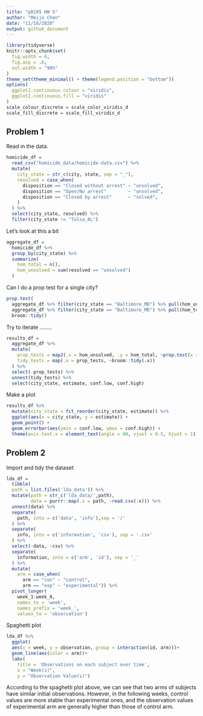 ```yaml
---
title: "p8105 HW 5"
author: "Meiju Chen"
date: "11/18/2020"
output: github_document
---
```


```r
library(tidyverse)
knitr::opts_chunk$set(
  fig.width = 6,
  fig.asp = .6,
  out.width = "90%"
)
theme_set(theme_minimal() + theme(legend.position = "bottom"))
options(
  ggplot2.continuous.colour = "viridis",
  ggplot2.continuous.fill = "viridis"
)
scale_colour_discrete = scale_color_viridis_d
scale_fill_discrete = scale_fill_viridis_d
```


## Problem 1

Read in the data.

```r
homicide_df = 
  read_csv("homicide_data/homicide-data.csv") %>% 
  mutate(
    city_state = str_c(city, state, sep = "_"),
    resolved = case_when(
      disposition == "Closed without arrest" ~ "unsolved",
      disposition == "Open/No arrest"        ~ "unsolved",
      disposition == "Closed by arrest"      ~ "solved",
    )
  ) %>% 
  select(city_state, resolved) %>% 
  filter(city_state != "Tulsa_AL")
```


Let's look at this a bit

```r
aggregate_df = 
  homicide_df %>% 
  group_by(city_state) %>% 
  summarize(
    hom_total = n(),
    hom_unsolved = sum(resolved == "unsolved")
  )
```

Can I do a prop test for a single city?

```r
prop.test(
  aggregate_df %>% filter(city_state == "Baltimore_MD") %>% pull(hom_unsolved), 
  aggregate_df %>% filter(city_state == "Baltimore_MD") %>% pull(hom_total)) %>% 
  broom::tidy()
```

Try to iterate ........

```r
results_df = 
  aggregate_df %>% 
  mutate(
    prop_tests = map2(.x = hom_unsolved, .y = hom_total, ~prop.test(x = .x, n = .y)),
    tidy_tests = map(.x = prop_tests, ~broom::tidy(.x))
  ) %>% 
  select(-prop_tests) %>% 
  unnest(tidy_tests) %>% 
  select(city_state, estimate, conf.low, conf.high)
```

Make a plot

```r
results_df %>% 
  mutate(city_state = fct_reorder(city_state, estimate)) %>% 
  ggplot(aes(x = city_state, y = estimate)) +
  geom_point() + 
  geom_errorbar(aes(ymin = conf.low, ymax = conf.high)) + 
  theme(axis.text.x = element_text(angle = 90, vjust = 0.5, hjust = 1))
```




## Problem 2

Import and tidy the dataset
```r
lda_df = 
  tibble(
  path = list.files('lda_data')) %>% 
  mutate(path = str_c('lda_data/',path),
         data = purrr::map(.x = path, ~read.csv(.x))) %>% 
  unnest(data) %>% 
  separate(
    path, into = c('data', 'info'),sep = '/'
  ) %>% 
  separate(
    info, into = c('information', 'csv'), sep = '.csv'
  ) %>% 
  select(-data, -csv) %>% 
  separate(
    information, into = c('arm', 'id'), sep = '_'
  ) %>% 
  mutate(
    arm = case_when(
      arm == "con" ~ "control",
      arm == "exp" ~ "experimental")) %>% 
  pivot_longer(
    week_1:week_8,
    names_to = 'week',
    names_prefix = 'week_',
    values_to = 'observation')
```

Spaghetti plot

```r
lda_df %>% 
  ggplot(
  aes(x = week, y = observation, group = interaction(id, arm)))+
  geom_line(aes(color = arm))+ 
  labs(
    title = 'Observations on each subject over time', 
    x = "Week(s)",
    y = "Observation Value(s)")
```

According to the spaghetti plot above, we can see that two arms of subjects have similar initial observations. However, in the following weeks, control values are more stable than experimental ones, and the observation values of experimental arm are generally higher than those of control arm.















